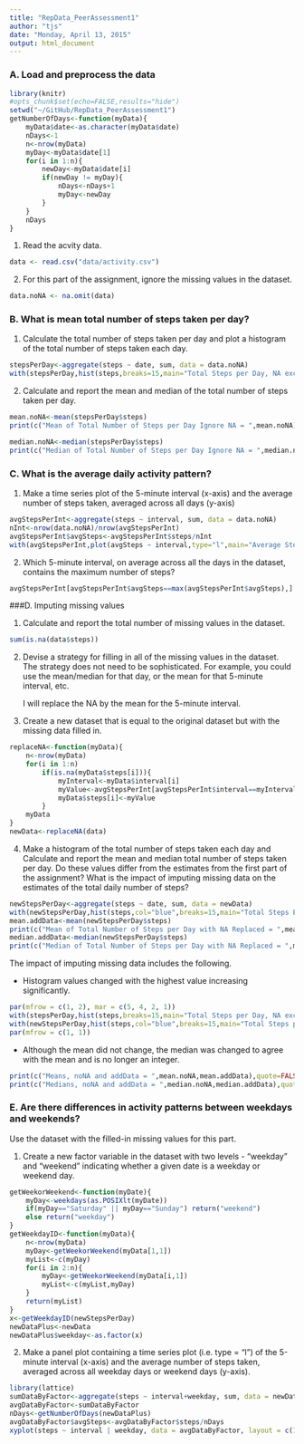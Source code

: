 ```yaml
---
title: "RepData_PeerAssessment1"
author: "tjs"
date: "Monday, April 13, 2015"
output: html_document
---
```

### A. Load and preprocess the data
```r
library(knitr)
#opts_chunk$set(echo=FALSE,results="hide")
setwd("~/GitHub/RepData_PeerAssessment1")
getNumberOfDays<-function(myData){
    myData$date<-as.character(myData$date)
    nDays<-1
    n<-nrow(myData)
    myDay<-myData$date[1]
    for(i in 1:n){
        newDay<-myData$date[i]
        if(newDay != myDay){
            nDays<-nDays+1
            myDay<-newDay
        }
    }
    nDays
}
```
1. Read the acvity data.

```r
data <- read.csv("data/activity.csv")
```
2. For this part of the assignment, ignore the missing values in the dataset.

```r
data.noNA <- na.omit(data)
```
### B. What is mean total number of steps taken per day?
1. Calculate the total number of steps taken per day and plot  a histogram of the total number of steps taken each day.

```r
stepsPerDay<-aggregate(steps ~ date, sum, data = data.noNA)
with(stepsPerDay,hist(steps,breaks=15,main="Total Steps per Day, NA excluded",col="red",labels=FALSE))
```

2. Calculate and report the mean and median of the total number of steps taken per day.

```r
mean.noNA<-mean(stepsPerDay$steps)
print(c("Mean of Total Number of Steps per Day Ignore NA = ",mean.noNA),quote=FALSE)
```
 
```r
median.noNA<-median(stepsPerDay$steps)
print(c("Median of Total Number of Steps per Day Ignore NA = ",median.noNA),quote=FALSE)
```

### C. What is the average daily activity pattern?

1. Make a time series plot of the 5-minute interval (x-axis) and the average number of steps taken, averaged across all days (y-axis)

```r
avgStepsPerInt<-aggregate(steps ~ interval, sum, data = data.noNA)
nInt<-nrow(data.noNA)/nrow(avgStepsPerInt)
avgStepsPerInt$avgSteps<-avgStepsPerInt$steps/nInt
with(avgStepsPerInt,plot(avgSteps ~ interval,type="l",main="Average Steps ~ Interval, NA excluded"))
```

2. Which 5-minute interval, on average across all the days in the dataset, contains the maximum number of steps?
```r
avgStepsPerInt[avgStepsPerInt$avgSteps==max(avgStepsPerInt$avgSteps),]
```

###D. Imputing missing values

1. Calculate and report the total number of missing values in the dataset.
```r
sum(is.na(data$steps))
```
2. Devise a strategy for filling in all of the missing values in the dataset. The strategy does not need to be sophisticated. For example, you could use the mean/median for that day, or the mean for that 5-minute interval, etc.

    I will replace the NA by the mean for the 5-minute interval.

3. Create a new dataset that is equal to the original dataset but with the missing data filled in.
```r
replaceNA<-function(myData){
    n<-nrow(myData)
    for(i in 1:n)
        if(is.na(myData$steps[i])){
            myInterval<-myData$interval[i]
            myValue<-avgStepsPerInt[avgStepsPerInt$interval==myInterval,3]
            myData$steps[i]<-myValue
        }
    myData
}
newData<-replaceNA(data)
```
4. Make a histogram of the total number of steps taken each day and Calculate and report the mean and median total number of steps taken per day. Do these values differ from the estimates from the first part of the assignment? What is the impact of imputing missing data on the estimates of the total daily number of steps?
```r
newStepsPerDay<-aggregate(steps ~ date, sum, data = newData)
with(newStepsPerDay,hist(steps,col="blue",breaks=15,main="Total Steps Each Day, NA replaced",labels=FALSE))
mean.addData<-mean(newStepsPerDay$steps)
print(c("Mean of Total Number of Steps per Day with NA Replaced = ",mean.addData),quote=FALSE)
median.addData<-median(newStepsPerDay$steps)
print(c("Median of Total Number of Steps per Day with NA Replaced = ",median.addData),quote=FALSE)

```

The impact of imputing missing data includes the following.

* Histogram values changed with the highest value increasing significantly.
```r
par(mfrow = c(1, 2), mar = c(5, 4, 2, 1))
with(stepsPerDay,hist(steps,breaks=15,main="Total Steps per Day, NA excluded",col="red",labels=FALSE,ylim=c(0,25)))
with(newStepsPerDay,hist(steps,col="blue",breaks=15,main="Total Steps per Day, NA replaced",labels=FALSE,ylim=c(0,25)))
par(mfrow = c(1, 1))
```

* Although the mean did not change, the median was changed to agree with the mean and is no longer an integer.
```r
print(c("Means, noNA and addData = ",mean.noNA,mean.addData),quote=FALSE)
print(c("Medians, noNA and addData = ",median.noNA,median.addData),quote=FALSE)
```
### E. Are there differences in activity patterns between weekdays and weekends?

Use the dataset with the filled-in missing values for this part.

1. Create a new factor variable in the dataset with two levels - "weekday" and "weekend" indicating whether a given date is a weekday or weekend day.
```r
getWeekorWeekend<-function(myDate){
    myDay<-weekdays(as.POSIXlt(myDate))
    if(myDay=="Saturday" || myDay=="Sunday") return("weekend")
    else return("weekday")
}
getWeekdayID<-function(myData){
    n<-nrow(myData)
    myDay<-getWeekorWeekend(myData[1,1])
    myList<-c(myDay)
    for(i in 2:n){
        myDay<-getWeekorWeekend(myData[i,1])
        myList<-c(myList,myDay)
    }
    return(myList)
}
x<-getWeekdayID(newStepsPerDay)
newDataPlus<-newData
newDataPlus$weekday<-as.factor(x)
```
2. Make a panel plot containing a time series plot (i.e. type = "l") of the 5-minute interval (x-axis) and the average number of steps taken, averaged across all weekday days or weekend days (y-axis). 
```r
library(lattice)
sumDataByFactor<-aggregate(steps ~ interval+weekday, sum, data = newDataPlus)
avgDataByFactor<-sumDataByFactor
nDays<-getNumberOfDays(newDataPlus)
avgDataByFactor$avgSteps<-avgDataByFactor$steps/nDays
xyplot(steps ~ interval | weekday, data = avgDataByFactor, layout = c(1, 2),type="l",ylab="avg steps")
```
